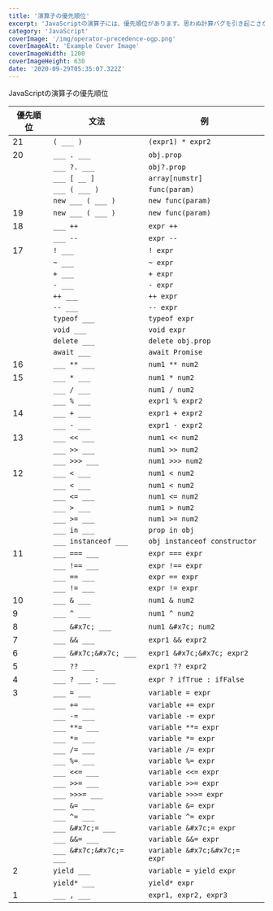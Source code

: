 ```yaml
---
title: '演算子の優先順位'
excerpt: 'JavaScriptの演算子には、優先順位があります。思わぬ計算バグを引き起こさないためにご覧ください。'
category: 'JavaScript'
coverImage: '/img/operator-precedence-ogp.png'
coverImageAlt: 'Example Cover Image'
coverImageWidth: 1200
coverImageHeight: 630
date: '2020-09-29T05:35:07.322Z'
---
```


JavaScriptの演算子の優先順位

| 優先順位 | 文法 | 例 |
| --- | --- | --- |
| 21 | `( ___ )` | `(expr1) * expr2` |
| 20 | `___ . ___` | `obj.prop` |
| | `___ ?. ___` | `obj?.prop` |
| | `___ [ __ ]` | `array[numstr]` |
| | `___ ( ___ )` | `func(param)` |
| | `new ___ ( ___ )` | `new func(param)` |
| 19 | `new ___ ( ___ )` | `new func(param)` |
| 18 | `___ ++` | `expr ++` |
| | `___ --` | `expr --` |
| 17 | `! ___` | `! expr` |
| | `~ ___` | `~ expr` |
| | `+ ___` | `+ expr` |
| | `- ___` | `- expr` |
| | `++ ___` | `++ expr` |
| | `-- ___` | `-- expr` |
| | `typeof ___` | `typeof expr` |
| | `void ___` | `void expr` |
| | `delete ___` | `delete obj.prop` |
| | `await ___` | `await Promise` |
| 16 | `___ ** ___` | `num1 ** num2` |
| 15 | `___ * ___` | `num1 * num2` |
| | `___ / ___` | `num1 / num2` |
| | `___ % ___` | `expr1 % expr2` |
| 14 | `___ + ___` | `expr1 + expr2` |
| | `___ - ___` | `expr1 - expr2` |
| 13 | `___ << ___` | `num1 << num2` |
| | `___ >> ___` | `num1 >> num2` |
| | `___ >>> ___` | `num1 >>> num2` |
| 12 | `___ < ___` | `num1 < num2` |
| | `___ < ___` | `num1 < num2` |
| | `___ <= ___` | `num1 <= num2` |
| | `___ > ___` | `num1 > num2` |
| | `___ >= ___` | `num1 >= num2` |
| | `___ in ___` | `prop in obj` |
| | `___ instanceof ___` | `obj instanceof constructor` |
| 11 | `___ === ___` | `expr === expr` |
| | `___ !== ___` | `expr !== expr` |
| | `___ == ___` | `expr == expr` |
| | `___ != ___` | `expr != expr` |
| 10 | `___ & ___` | `num1 & num2` |
| 9 | `___ ^ ___` | `num1 ^ num2` |
| 8 | `___ &#x7c; ___` | `num1 &#x7c; num2` |
| 7 | `___ && ___` | `expr1 && expr2` |
| 6 | `___ &#x7c;&#x7c; ___` | `expr1 &#x7c;&#x7c; expr2` |
| 5 | `___ ?? ___` | `expr1 ?? expr2` |
| 4 | `___ ? ___ : ___` | `expr ? ifTrue : ifFalse` |
| 3 | `___ = ___` | `variable = expr` |
| | `___ += ___` | `variable += expr` |
| | `___ -= ___` | `variable -= expr` |
| | `___ **= ___` | `variable **= expr` |
| | `___ *= ___` | `variable *= expr` |
| | `___ /= ___` | `variable /= expr` |
| | `___ %= ___` | `variable %= expr` |
| | `___ <<= ___` | `variable <<= expr` |
| | `___ >>= ___` | `variable >>= expr` |
| | `___ >>>= ___` | `variable >>>= expr` |
| | `___ &= ___` | `variable &= expr` |
| | `___ ^= ___` | `variable ^= expr` |
| | `___ &#x7c;= ___` | `variable &#x7c;= expr` |
| | `___ &&= ___` | `variable &&= expr` |
| | `___ &#x7c;&#x7c;= ___` | `variable &#x7c;&#x7c;= expr` |
| 2 | `yield ___` | `variable = yield expr` |
| | `yield* ___` | `yield* expr` |
| 1 | `___ , ___` | `expr1, expr2, expr3` |